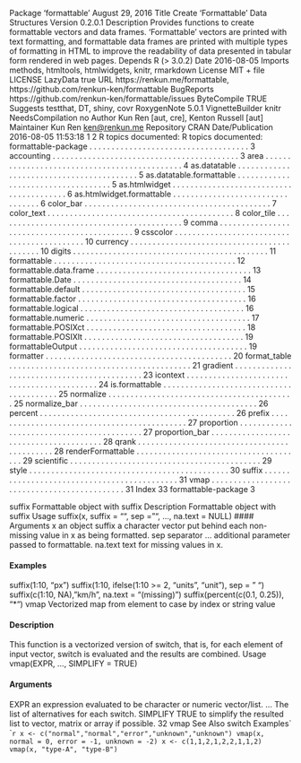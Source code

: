 Package ‘formattable’
August 29, 2016
Title Create 'Formattable' Data Structures
Version 0.2.0.1
Description Provides functions to create formattable vectors and data frames.
'Formattable' vectors are printed with text formatting, and formattable
data frames are printed with multiple types of formatting in HTML
to improve the readability of data presented in tabular form rendered in
web pages.
Depends R (> 3.0.2)
Date 2016-08-05
Imports methods, htmltools, htmlwidgets, knitr, rmarkdown
License MIT + file LICENSE
LazyData true
URL https://renkun.me/formattable,
https://github.com/renkun-ken/formattable
BugReports https://github.com/renkun-ken/formattable/issues
ByteCompile TRUE
Suggests testthat, DT, shiny, covr
RoxygenNote 5.0.1
VignetteBuilder knitr
NeedsCompilation no
Author Kun Ren [aut, cre],
Kenton Russell [aut]
Maintainer Kun Ren <ken@renkun.me>
Repository CRAN
Date/Publication 2016-08-05 11:53:18
1
2 R topics documented:
R topics documented:
formattable-package . . . . . . . . . . . . . . . . . . . . . . . . . . . . . . . . . . . . 3
accounting . . . . . . . . . . . . . . . . . . . . . . . . . . . . . . . . . . . . . . . . . . 3
area . . . . . . . . . . . . . . . . . . . . . . . . . . . . . . . . . . . . . . . . . . . . . 4
as.datatable . . . . . . . . . . . . . . . . . . . . . . . . . . . . . . . . . . . . . . . . . 5
as.datatable.formattable . . . . . . . . . . . . . . . . . . . . . . . . . . . . . . . . . . . 5
as.htmlwidget . . . . . . . . . . . . . . . . . . . . . . . . . . . . . . . . . . . . . . . . 6
as.htmlwidget.formattable . . . . . . . . . . . . . . . . . . . . . . . . . . . . . . . . . 6
color_bar . . . . . . . . . . . . . . . . . . . . . . . . . . . . . . . . . . . . . . . . . . 7
color_text . . . . . . . . . . . . . . . . . . . . . . . . . . . . . . . . . . . . . . . . . . 8
color_tile . . . . . . . . . . . . . . . . . . . . . . . . . . . . . . . . . . . . . . . . . . 9
comma . . . . . . . . . . . . . . . . . . . . . . . . . . . . . . . . . . . . . . . . . . . . 9
csscolor . . . . . . . . . . . . . . . . . . . . . . . . . . . . . . . . . . . . . . . . . . . 10
currency . . . . . . . . . . . . . . . . . . . . . . . . . . . . . . . . . . . . . . . . . . . 10
digits . . . . . . . . . . . . . . . . . . . . . . . . . . . . . . . . . . . . . . . . . . . . 11
formattable . . . . . . . . . . . . . . . . . . . . . . . . . . . . . . . . . . . . . . . . . 12
formattable.data.frame . . . . . . . . . . . . . . . . . . . . . . . . . . . . . . . . . . . 13
formattable.Date . . . . . . . . . . . . . . . . . . . . . . . . . . . . . . . . . . . . . . 14
formattable.default . . . . . . . . . . . . . . . . . . . . . . . . . . . . . . . . . . . . . 15
formattable.factor . . . . . . . . . . . . . . . . . . . . . . . . . . . . . . . . . . . . . . 16
formattable.logical . . . . . . . . . . . . . . . . . . . . . . . . . . . . . . . . . . . . . 16
formattable.numeric . . . . . . . . . . . . . . . . . . . . . . . . . . . . . . . . . . . . . 17
formattable.POSIXct . . . . . . . . . . . . . . . . . . . . . . . . . . . . . . . . . . . . 18
formattable.POSIXlt . . . . . . . . . . . . . . . . . . . . . . . . . . . . . . . . . . . . 19
formattableOutput . . . . . . . . . . . . . . . . . . . . . . . . . . . . . . . . . . . . . . 19
formatter . . . . . . . . . . . . . . . . . . . . . . . . . . . . . . . . . . . . . . . . . . 20
format_table . . . . . . . . . . . . . . . . . . . . . . . . . . . . . . . . . . . . . . . . . 21
gradient . . . . . . . . . . . . . . . . . . . . . . . . . . . . . . . . . . . . . . . . . . . 23
icontext . . . . . . . . . . . . . . . . . . . . . . . . . . . . . . . . . . . . . . . . . . . 24
is.formattable . . . . . . . . . . . . . . . . . . . . . . . . . . . . . . . . . . . . . . . . 25
normalize . . . . . . . . . . . . . . . . . . . . . . . . . . . . . . . . . . . . . . . . . . 25
normalize_bar . . . . . . . . . . . . . . . . . . . . . . . . . . . . . . . . . . . . . . . . 26
percent . . . . . . . . . . . . . . . . . . . . . . . . . . . . . . . . . . . . . . . . . . . . 26
prefix . . . . . . . . . . . . . . . . . . . . . . . . . . . . . . . . . . . . . . . . . . . . 27
proportion . . . . . . . . . . . . . . . . . . . . . . . . . . . . . . . . . . . . . . . . . . 27
proportion_bar . . . . . . . . . . . . . . . . . . . . . . . . . . . . . . . . . . . . . . . 28
qrank . . . . . . . . . . . . . . . . . . . . . . . . . . . . . . . . . . . . . . . . . . . . 28
renderFormattable . . . . . . . . . . . . . . . . . . . . . . . . . . . . . . . . . . . . . . 29
scientific . . . . . . . . . . . . . . . . . . . . . . . . . . . . . . . . . . . . . . . . . . . 29
style . . . . . . . . . . . . . . . . . . . . . . . . . . . . . . . . . . . . . . . . . . . . . 30
suffix . . . . . . . . . . . . . . . . . . . . . . . . . . . . . . . . . . . . . . . . . . . . 31
vmap . . . . . . . . . . . . . . . . . . . . . . . . . . . . . . . . . . . . . . . . . . . . 31
Index 33
formattable-package 3


suffix Formattable object with suffix
Description
Formattable object with suffix
Usage
suffix(x, suffix = "", sep = "", ..., na.text = NULL)
#### Arguments
x an object
suffix a character vector put behind each non-missing value in x as being formatted.
sep separator
... additional parameter passed to formattable.
na.text text for missing values in x.

#### Examples
suffix(1:10, "px")
suffix(1:10, ifelse(1:10 >= 2, "units", "unit"), sep = " ")
suffix(c(1:10, NA), "km/h", na.text = "(missing)")
suffix(percent(c(0.1, 0.25)), "*")
vmap Vectorized map from element to case by index or string value

#### Description
This function is a vectorized version of switch, that is, for each element of input vector, switch is
evaluated and the results are combined.
Usage
vmap(EXPR, ..., SIMPLIFY = TRUE)

#### Arguments
EXPR an expression evaluated to be character or numeric vector/list.
... The list of alternatives for each switch.
SIMPLIFY TRUE to simplify the resulted list to vector, matrix or array if possible.
32 vmap
See Also
switch
Examples`
```r
x <- c("normal","normal","error","unknown","unknown")
vmap(x, normal = 0, error = -1, unknown = -2)
x <- c(1,1,2,1,2,2,1,1,2)
vmap(x, "type-A", "type-B")
``
